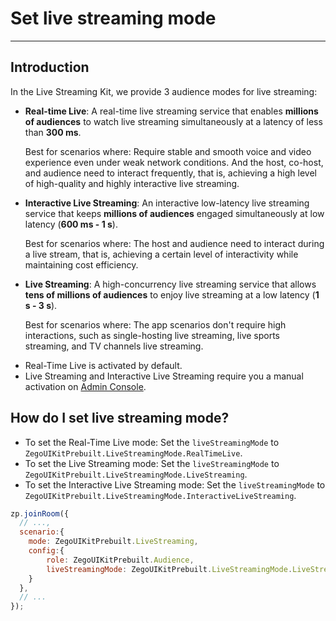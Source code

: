# Set live streaming mode

- - -

## Introduction

In the Live Streaming Kit, we provide 3 audience modes for live streaming:

- **Real-time Live**: A real-time live streaming service that enables **millions of audiences** to watch live streaming simultaneously at a latency of less than **300 ms**.

    Best for scenarios where: Require stable and smooth voice and video experience even under weak network conditions. And the host, co-host, and audience need to interact frequently, that is, achieving a high level of high-quality and highly interactive live streaming.


- **Interactive Live Streaming**: An interactive low-latency live streaming service that keeps **millions of audiences** engaged simultaneously at low latency (**600 ms - 1 s**). 
    
    Best for scenarios where: The host and audience need to interact during a live stream, that is, achieving a certain level of interactivity while maintaining cost efficiency.


- **Live Streaming**: A high-concurrency live streaming service that allows **tens of millions of audiences** to enjoy live streaming at a low latency (**1 s - 3 s**). 
    
    Best for scenarios where: The app scenarios don't require high interactions, such as single-hosting live streaming, live sports streaming, and TV channels live streaming.


<Note title="Note">

- Real-Time Live is activated by default. 
- Live Streaming and Interactive Live Streaming require you a manual activation on [Admin Console](https://console.zegocloud.com/project).
</Note>



## How do I set live streaming mode?

- To set the Real-Time Live mode: Set the `liveStreamingMode` to `ZegoUIKitPrebuilt.LiveStreamingMode.RealTimeLive`.
- To set the Live Streaming mode: Set the `liveStreamingMode` to `ZegoUIKitPrebuilt.LiveStreamingMode.LiveStreaming`.
- To set the Interactive Live Streaming mode: Set the `liveStreamingMode` to `ZegoUIKitPrebuilt.LiveStreamingMode.InteractiveLiveStreaming`. 



```js
zp.joinRoom({
  // ...,
  scenario:{
    mode: ZegoUIKitPrebuilt.LiveStreaming,
    config:{
        role: ZegoUIKitPrebuilt.Audience,
        liveStreamingMode: ZegoUIKitPrebuilt.LiveStreamingMode.LiveStreaming 
    }
  },
  // ...
});
```
